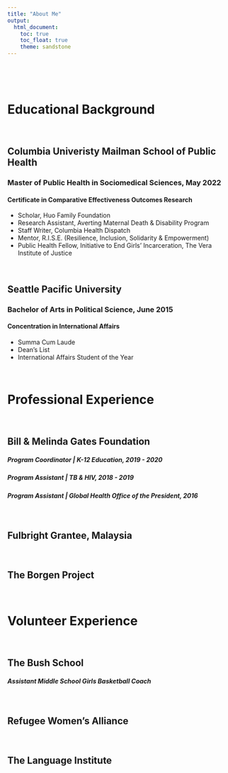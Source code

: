 ```yaml
---
title: "About Me"
output: 
  html_document:
    toc: true
    toc_float: true
    theme: sandstone
---
```

<p>&nbsp;</p>
<p>&nbsp;</p>
# **Educational Background**
<p>&nbsp;</p>
## Columbia Univeristy Mailman School of Public Health 
### Master of Public Health in Sociomedical Sciences, May 2022
#### Certificate in Comparative Effectiveness Outcomes Research
* Scholar, Huo Family Foundation
* Research Assistant, Averting Maternal Death & Disability Program
* Staff Writer, Columbia Health Dispatch
* Mentor, R.I.S.E. (Resilience, Inclusion, Solidarity & Empowerment)
* Public Health Fellow, Initiative to End Girls’ Incarceration, The Vera Institute of Justice
<p>&nbsp;</p>

## Seattle Pacific University
### Bachelor of Arts in Political Science, June 2015
#### Concentration in International Affairs
* Summa Cum Laude
* Dean’s List
* International Affairs Student of the Year
<p>&nbsp;</p>

# **Professional Experience**
<p>&nbsp;</p>
## Bill & Melinda Gates Foundation
##### Program Coordinator | K-12 Education, 2019 - 2020
##### Program Assistant | TB & HIV, 2018 - 2019
##### Program Assistant | Global Health Office of the President, 2016
<p>&nbsp;</p>
## Fulbright Grantee, Malaysia
<p>&nbsp;</p>
## The Borgen Project
<p>&nbsp;</p>
# **Volunteer Experience**
<p>&nbsp;</p>
## The Bush School
##### Assistant Middle School Girls Basketball Coach
<p>&nbsp;</p>
## Refugee Women's Alliance
<p>&nbsp;</p>
## The Language Institute
<p>&nbsp;</p>
